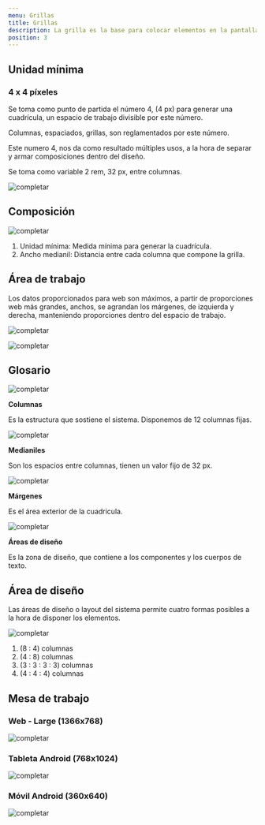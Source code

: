 ```yaml
---
menu: Grillas
title: Grillas
description: La grilla es la base para colocar elementos en la pantalla. Diseñar con una grilla ayuda a crear interfaces organizadas y fáciles de usar.
position: 3
---
```


## Unidad mínima

<Row><Col items={2}>

### 4 x 4 píxeles

Se toma como punto de partida el número 4, (4 px) para generar una cuadrícula, un espacio de trabajo divisible por este número.

Columnas, espaciados, grillas, son reglamentados por este número.

Este numero 4, nos da como resultado múltiples usos, a la hora de separar y armar composiciones dentro del diseño.

Se toma como variable 2 rem, 32 px, entre columnas.

</Col><Col items={2}>

![completar](/guía-de-estilos/grillas/1.svg)

</Col></Row>

## Composición

![completar](/guía-de-estilos/grillas/2.svg)

1. Unidad mínima: Medida mínima para generar la cuadrícula.
2. Ancho medianil: Distancia entre cada columna que compone la grilla.

## Área de trabajo

Los datos proporcionados para web son máximos, a partir de proporciones web más grandes, anchos, se agrandan los márgenes, de izquierda y derecha, manteniendo proporciones dentro del espacio de trabajo.

<Row><Col items={2}>

![completar](/guía-de-estilos/grillas/3.svg)

</Col><Col items={2}>

![completar](/guía-de-estilos/grillas/4.svg)

</Col></Row>

## Glosario

<Row><Col items={2}>

![completar](/guía-de-estilos/grillas/5.svg)

**Columnas**

Es la estructura que sostiene el sistema. Disponemos de 12 columnas fijas.

</Col><Col items={2}>

![completar](/guía-de-estilos/grillas/6.svg)

**Medianiles**

Son los espacios entre columnas, tienen un valor fijo de 32 px.

</Col></Row>

<Row><Col items={2}>

![completar](/guía-de-estilos/grillas/7.svg)

**Márgenes**

Es el área exterior de la cuadricula.

</Col><Col items={2}>

![completar](/guía-de-estilos/grillas/8.svg)

**Áreas de diseño**

Es la zona de diseño, que contiene a los componentes y los cuerpos de texto.

</Col></Row>

## Área de diseño

Las áreas de diseño o layout del sistema permite cuatro formas posibles a la hora de disponer los elementos.

![completar](/guía-de-estilos/grillas/9.svg)

1. (8 : 4) columnas
2. (4 : 8) columnas
3. (3 : 3 : 3 : 3) columnas
4. (4 : 4 : 4) columnas

## Mesa de trabajo

### Web - Large (1366x768)

![completar](/guía-de-estilos/grillas/10.svg)

<Row><Col items={2}>

### Tableta Android (768x1024)

![completar](/guía-de-estilos/grillas/11.svg)

</Col><Col items={2}>

### Móvil Android (360x640)

![completar](/guía-de-estilos/grillas/12.svg)

</Col></Row>
